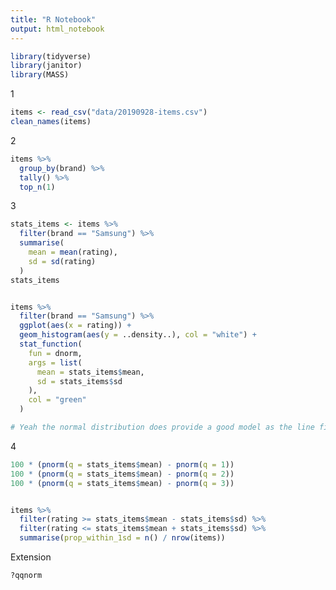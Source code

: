 ```yaml
---
title: "R Notebook"
output: html_notebook
---
```


```r
library(tidyverse)
library(janitor)
library(MASS)
```

1

```r
items <- read_csv("data/20190928-items.csv")
clean_names(items)
```

2
```r
items %>% 
  group_by(brand) %>% 
  tally() %>% 
  top_n(1)
```


3
```r
stats_items <- items %>% 
  filter(brand == "Samsung") %>% 
  summarise(
    mean = mean(rating),
    sd = sd(rating)
  )
stats_items


items %>% 
  filter(brand == "Samsung") %>% 
  ggplot(aes(x = rating)) +
  geom_histogram(aes(y = ..density..), col = "white") +
  stat_function(
    fun = dnorm, 
    args = list(
      mean = stats_items$mean, 
      sd = stats_items$sd
    ),
    col = "green"
  )

# Yeah the normal distribution does provide a good model as the line fits the same general pattern as the data
```


4

```r

100 * (pnorm(q = stats_items$mean) - pnorm(q = 1))
100 * (pnorm(q = stats_items$mean) - pnorm(q = 2))
100 * (pnorm(q = stats_items$mean) - pnorm(q = 3))


items %>%
  filter(rating >= stats_items$mean - stats_items$sd) %>%
  filter(rating <= stats_items$mean + stats_items$sd) %>%
  summarise(prop_within_1sd = n() / nrow(items))

```
Extension
```r
?qqnorm
```

